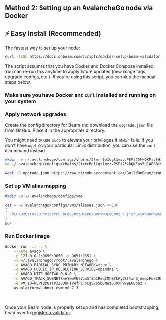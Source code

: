 

## Method 2: Setting up an AvalancheGo node via Docker

## ⚡ Easy Install (Recommended)

The fastest way to set up your node:

```bash
curl -fsSL https://docs.onbeam.com/scripts/docker-setup-beam-validator.sh -o docker-setup-beam-validator.sh && chmod +x docker-setup-beam-validator.sh && ./docker-setup-beam-validator.sh
```

The script assumes that you have Docker and Docker Compose installed. You can re-run this anytime to apply future updates (new image tags, upgrade configs, etc.). If you're using this script, you can skip the manual steps below.

<Steps>

### Make sure you have Docker and `curl` installed and running on your system

### Apply network upgrades

Create the config directory for Beam and download the `upgrade.json` file from GitHub. Place it in the appropriate directory.

You might need to use `sudo` to elevate your privileges if `mkdir` fails. If you don't have `wget` on your particular Linux distribution, you can use the `curl -O` command instead.

```bash copy
mkdir -p ~/.avalanchego/configs/chains/2tmrrBo1Lgt1mzzvPSFt73kkQKFas5d1AP88tv9cicwoFp8BSn
cd ~/.avalanchego/configs/chains/2tmrrBo1Lgt1mzzvPSFt73kkQKFas5d1AP88tv9cicwoFp8BSn

wget -O upgrade.json https://raw.githubusercontent.com/BuildOnBeam/beam-subnet/main/subnets/beam-mainnet/upgrade.json
```

### Set up VM alias mapping

```bash
mkdir -p ~/.avalanchego/configs/vms

cat > ~/.avalanchego/configs/vms/aliases.json <<EOF
{
  "kLPs8zGsTVZ28DhP1VefPCFbCgS7o5bDNez8JUxPVw9E6Ubbz": ["srEXiWaHuhNyGwPUi444Tu47ZEDwxTWrbQiuD7FmgSAQ6X7Dy"]
}
EOF
```

### Run Docker image
```bash
docker run -it -d \
    --name avago \
    -p 127.0.0.1:9650:9650 -p 9651:9651 \
    -v ~/.avalanchego:/root/.avalanchego \
    -e AVAGO_PARTIAL_SYNC_PRIMARY_NETWORK=true \
    -e AVAGO_PUBLIC_IP_RESOLUTION_SERVICE=opendns \
    -e AVAGO_HTTP_HOST=0.0.0.0 \
    -e AVAGO_TRACK_SUBNETS=eYwmVU67LmSfZb1RwqCMhBYkFyG8ftxn6jAwqzFmxC9STBWLC \
    -e VM_ID=kLPs8zGsTVZ28DhP1VefPCFbCgS7o5bDNez8JUxPVw9E6Ubbz \
    avaplatform/subnet-evm:v0.7.3
```

</Steps>

<br/>

Once your Beam Node is properly set up and has completed bootstrapping, head over to [register a validator](/nodes/run_node/register).
